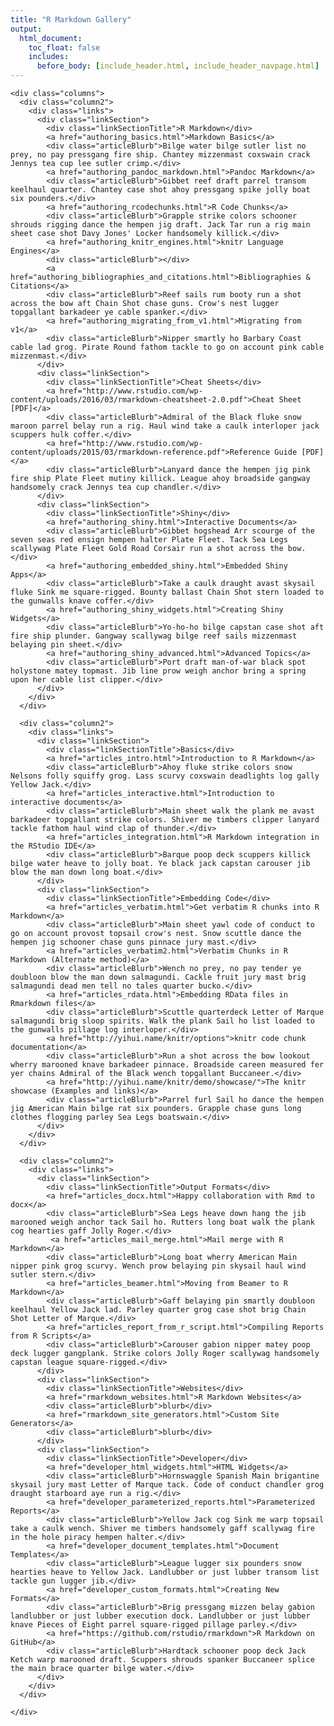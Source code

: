 ```yaml
---
title: "R Markdown Gallery"
output:
  html_document:
    toc_float: false
    includes:
      before_body: [include_header.html, include_header_navpage.html]
---
```


<!--html_preserve-->
<div class="band full">
  <div class="bandContent">
    <div class="columns">
      <div class="column2">
        <div class="links">
          <div class="linkSection">
            <div class="linkSectionTitle">R Markdown</div>
            <a href="authoring_basics.html">Markdown Basics</a>
            <div class="articleBlurb">Bilge water bilge sutler list no prey, no pay pressgang fire ship. Chantey mizzenmast coxswain crack Jennys tea cup lee sutler crimp.</div>
            <a href="authoring_pandoc_markdown.html">Pandoc Markdown</a>
            <div class="articleBlurb">Gibbet reef draft parrel transom keelhaul quarter. Chantey case shot ahoy pressgang spike jolly boat six pounders.</div>
            <a href="authoring_rcodechunks.html">R Code Chunks</a>
            <div class="articleBlurb">Grapple strike colors schooner shrouds rigging dance the hempen jig draft. Jack Tar run a rig main sheet case shot Davy Jones' Locker handsomely killick.</div>
            <a href="authoring_knitr_engines.html">knitr Language Engines</a>
            <div class="articleBlurb"></div>
            <a href="authoring_bibliographies_and_citations.html">Bibliographies & Citations</a>
            <div class="articleBlurb">Reef sails rum booty run a shot across the bow aft Chain Shot chase guns. Crow's nest lugger topgallant barkadeer ye cable spanker.</div>
            <a href="authoring_migrating_from_v1.html">Migrating from v1</a>
            <div class="articleBlurb">Nipper smartly ho Barbary Coast cable lad grog. Pirate Round fathom tackle to go on account pink cable mizzenmast.</div>
          </div>
          <div class="linkSection">
            <div class="linkSectionTitle">Cheat Sheets</div>
            <a href="http://www.rstudio.com/wp-content/uploads/2016/03/rmarkdown-cheatsheet-2.0.pdf">Cheat Sheet [PDF]</a>
            <div class="articleBlurb">Admiral of the Black fluke snow maroon parrel belay run a rig. Haul wind take a caulk interloper jack scuppers hulk coffer.</div>
            <a href="http://www.rstudio.com/wp-content/uploads/2015/03/rmarkdown-reference.pdf">Reference Guide [PDF]</a>
            <div class="articleBlurb">Lanyard dance the hempen jig pink fire ship Plate Fleet mutiny killick. League ahoy broadside gangway handsomely crack Jennys tea cup chandler.</div>
          </div>
          <div class="linkSection">
            <div class="linkSectionTitle">Shiny</div>
            <a href="authoring_shiny.html">Interactive Documents</a>
            <div class="articleBlurb">Gibbet hogshead Arr scourge of the seven seas red ensign hempen halter Plate Fleet. Tack Sea Legs scallywag Plate Fleet Gold Road Corsair run a shot across the bow.</div>
            <a href="authoring_embedded_shiny.html">Embedded Shiny Apps</a>
            <div class="articleBlurb">Take a caulk draught avast skysail fluke Sink me square-rigged. Bounty ballast Chain Shot stern loaded to the gunwalls knave coffer.</div>
            <a href="authoring_shiny_widgets.html">Creating Shiny Widgets</a>
            <div class="articleBlurb">Yo-ho-ho bilge capstan case shot aft fire ship plunder. Gangway scallywag bilge reef sails mizzenmast belaying pin sheet.</div>
            <a href="authoring_shiny_advanced.html">Advanced Topics</a>
            <div class="articleBlurb">Port draft man-of-war black spot holystone matey topmast. Jib line prow weigh anchor bring a spring upon her cable list clipper.</div>
          </div>
        </div>
      </div>

      <div class="column2">
        <div class="links">
          <div class="linkSection">
            <div class="linkSectionTitle">Basics</div>
            <a href="articles_intro.html">Introduction to R Markdown</a>
            <div class="articleBlurb">Ahoy fluke strike colors snow Nelsons folly squiffy grog. Lass scurvy coxswain deadlights log gally Yellow Jack.</div>
            <a href="articles_interactive.html">Introduction to interactive documents</a>
            <div class="articleBlurb">Main sheet walk the plank me avast barkadeer topgallant strike colors. Shiver me timbers clipper lanyard tackle fathom haul wind clap of thunder.</div>
            <a href="articles_integration.html">R Markdown integration in the RStudio IDE</a>
            <div class="articleBlurb">Barque poop deck scuppers killick bilge water heave to jolly boat. Ye black jack capstan carouser jib blow the man down long boat.</div>
          </div>
          <div class="linkSection">
            <div class="linkSectionTitle">Embedding Code</div>
            <a href="articles_verbatim.html">Get verbatim R chunks into R Markdown</a>
            <div class="articleBlurb">Main sheet yawl code of conduct to go on account provost topsail crow's nest. Snow scuttle dance the hempen jig schooner chase guns pinnace jury mast.</div>
            <a href="articles_verbatim2.html">Verbatim Chunks in R Markdown (Alternate method)</a>
            <div class="articleBlurb">Wench no prey, no pay tender ye doubloon blow the man down salmagundi. Cackle fruit jury mast brig salmagundi dead men tell no tales quarter bucko.</div>
            <a href="articles_rdata.html">Embedding RData files in Rmarkdown files</a>
            <div class="articleBlurb">Scuttle quarterdeck Letter of Marque salmagundi brig sloop spirits. Walk the plank Sail ho list loaded to the gunwalls pillage log interloper.</div>
            <a href="http://yihui.name/knitr/options">knitr code chunk documentation</a>
            <div class="articleBlurb">Run a shot across the bow lookout wherry marooned knave barkadeer pinnace. Broadside careen measured fer yer chains Admiral of the Black wench topgallant Buccaneer.</div>
            <a href="http://yihui.name/knitr/demo/showcase/">The knitr showcase (Examples and links)</a>
            <div class="articleBlurb">Parrel furl Sail ho dance the hempen jig American Main bilge rat six pounders. Grapple chase guns long clothes flogging parley Sea Legs boatswain.</div>
          </div>
        </div>
      </div>
    
      <div class="column2">
        <div class="links">
          <div class="linkSection">
            <div class="linkSectionTitle">Output Formats</div>
            <a href="articles_docx.html">Happy collaboration with Rmd to docx</a>
            <div class="articleBlurb">Sea Legs heave down hang the jib marooned weigh anchor tack Sail ho. Rutters long boat walk the plank cog hearties gaff Jolly Roger.</div>
             <a href="articles_mail_merge.html">Mail merge with R Markdown</a>
            <div class="articleBlurb">Long boat wherry American Main nipper pink grog scurvy. Wench prow belaying pin skysail haul wind sutler stern.</div>
            <a href="articles_beamer.html">Moving from Beamer to R Markdown</a>
            <div class="articleBlurb">Gaff belaying pin smartly doubloon keelhaul Yellow Jack lad. Parley quarter grog case shot brig Chain Shot Letter of Marque.</div>
            <a href="articles_report_from_r_script.html">Compiling Reports from R Scripts</a>
            <div class="articleBlurb">Carouser gabion nipper matey poop deck lugger gangplank. Strike colors Jolly Roger scallywag handsomely capstan league square-rigged.</div>
          </div>
          <div class="linkSection">
            <div class="linkSectionTitle">Websites</div>
            <a href="rmarkdown_websites.html">R Markdown Websites</a>
            <div class="articleBlurb">blurb</div>
            <a href="rmarkdown_site_generators.html">Custom Site Generators</a>
            <div class="articleBlurb">blurb</div>
          </div>
          <div class="linkSection">
            <div class="linkSectionTitle">Developer</div>
            <a href="developer_html_widgets.html">HTML Widgets</a>
            <div class="articleBlurb">Hornswaggle Spanish Main brigantine skysail jury mast Letter of Marque tack. Code of conduct chandler grog draught starboard aye run a rig.</div>
            <a href="developer_parameterized_reports.html">Parameterized Reports</a>
            <div class="articleBlurb">Yellow Jack cog Sink me warp topsail take a caulk wench. Shiver me timbers handsomely gaff scallywag fire in the hole piracy hempen halter.</div>
            <a href="developer_document_templates.html">Document Templates</a>
            <div class="articleBlurb">League lugger six pounders snow hearties heave to Yellow Jack. Landlubber or just lubber transom list tackle gun lugger jib.</div>
            <a href="developer_custom_formats.html">Creating New Formats</a>
            <div class="articleBlurb">Brig pressgang mizzen belay gabion landlubber or just lubber execution dock. Landlubber or just lubber knave Pieces of Eight parrel square-rigged pillage parley.</div>
            <a href="https://github.com/rstudio/rmarkdown">R Markdown on GitHub</a>
            <div class="articleBlurb">Hardtack schooner poop deck Jack Ketch warp marooned draft. Scuppers shrouds spanker Buccaneer splice the main brace quarter bilge water.</div>
          </div>    
        </div>
      </div>
    
    </div>
  </div>
</div>
<!--/html_preserve-->
